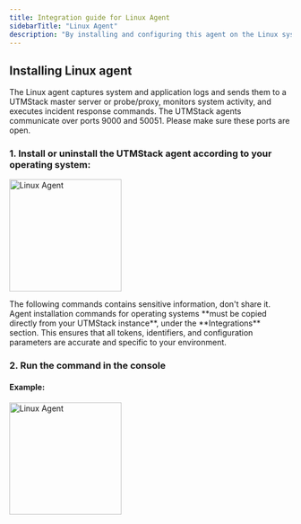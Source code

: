 ```yaml
---
title: Integration guide for Linux Agent
sidebarTitle: "Linux Agent"
description: "By installing and configuring this agent on the Linux systems family you can send the logs generated by this operating system to UTMStack"
---
```


## Installing Linux agent

<Note>
    The Linux agent captures system and application logs and sends them to a UTMStack master server or probe/proxy, monitors system activity, and executes incident response commands. The UTMStack agents communicate over ports 9000 and 50051. Please make sure these ports are open.
</Note>

### 1. Install or uninstall the UTMStack agent according to your operating system:


<img
  height="200"
  className="block rounded-xl"
  src="/images/integrations/linuxagent/step1.png"
  alt="Linux Agent"
/>

<Note>
    The following commands contains sensitive information, don't share it.
</Note>

<Warning>
    Agent installation commands for operating systems **must be copied directly from your UTMStack instance**, under the **Integrations** section.  
    This ensures that all tokens, identifiers, and configuration parameters are accurate and specific to your environment.
</Warning>

### 2. Run the command in the console

#### Example:

<img
  height="200"
  className="block rounded-xl"
  src="/images/integrations/linuxagent/step2.png"
  alt="Linux Agent"
/>
